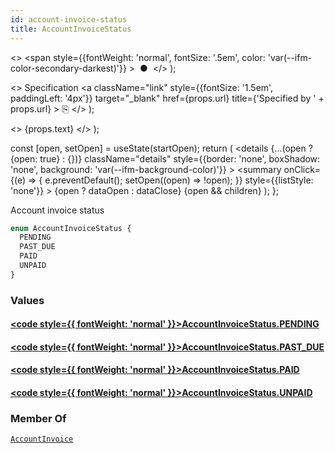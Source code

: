 ```yaml
---
id: account-invoice-status
title: AccountInvoiceStatus
---
```


  <>
    <span
      style={{fontWeight: 'normal', fontSize: '.5em', color: 'var(--ifm-color-secondary-darkest)'}}
    >
      &nbsp;●&nbsp;
    </span>
  </>
);

  <>
    Specification
    <a
      className="link"
      style={{fontSize: '1.5em', paddingLeft: '4px'}}
      target="_blank"
      href={props.url}
      title={'Specified by ' + props.url}
    >
      ⎘
    </a>
  </>
);

  <>
    <span className={props.class}>{props.text}</span>
  </>
);


  const [open, setOpen] = useState(startOpen);
  return (
    <details
      {...(open ? {open: true} : {})}
      className="details"
      style={{border: 'none', boxShadow: 'none', background: 'var(--ifm-background-color)'}}
    >
      <summary
        onClick={(e) => {
          e.preventDefault();
          setOpen((open) => !open);
        }}
        style={{listStyle: 'none'}}
      >
        {open ? dataOpen : dataClose}
      </summary>
      {open && children}
    </details>
  );
};

Account invoice status

```graphql
enum AccountInvoiceStatus {
  PENDING
  PAST_DUE
  PAID
  UNPAID
}
```

### Values

#### [<code style={{ fontWeight: 'normal' }}>AccountInvoiceStatus.<b>PENDING</b></code>](#)

#### [<code style={{ fontWeight: 'normal' }}>AccountInvoiceStatus.<b>PAST_DUE</b></code>](#)

#### [<code style={{ fontWeight: 'normal' }}>AccountInvoiceStatus.<b>PAID</b></code>](#)

#### [<code style={{ fontWeight: 'normal' }}>AccountInvoiceStatus.<b>UNPAID</b></code>](#)

### Member Of

[`AccountInvoice`](/docs/apis/graphql/types/objects/account-invoice.mdx) <Badge class="badge badge--secondary badge--relation" text="object"/>

